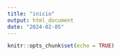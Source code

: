 ```yaml
---
title: "inicio"
output: html_document
date: "2024-02-05"
---
```


```r
knitr::opts_chunk$set(echo = TRUE)
```


